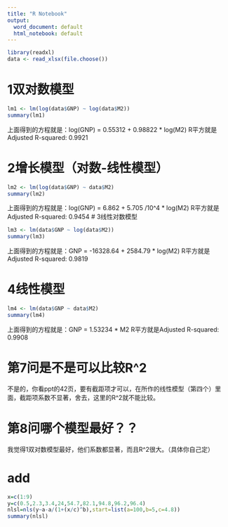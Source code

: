 ---
title: "R Notebook"
output:
  word_document: default
  html_notebook: default
---



```{r}
library(readxl)
data <- read_xlsx(file.choose())

```
# 1双对数模型
```{r}

lm1 <- lm(log(data$GNP) ~ log(data$M2))
summary(lm1)
```
上面得到的方程就是：log(GNP) = 0.55312 + 0.98822 * log(M2)
R平方就是Adjusted R-squared:  0.9921

# 2增长模型（对数-线性模型）
```{r}

lm2 <- lm(log(data$GNP) ~ data$M2)
summary(lm2)
```
上面得到的方程就是：log(GNP) = 6.862 + 5.705 /10^4 * log(M2)
R平方就是Adjusted R-squared:  0.9454
# 3线性对数模型
```{r}

lm3 <- lm(data$GNP ~ log(data$M2))
summary(lm3)
```
上面得到的方程就是：GNP = -16328.64 + 2584.79 * log(M2)
R平方就是Adjusted R-squared:  0.9819

# 4线性模型
```{r}

lm4 <- lm(data$GNP ~ data$M2)
summary(lm4)
```
上面得到的方程就是：GNP = 1.53234 * M2
R平方就是Adjusted R-squared:  0.9908


# 第7问是不是可以比较R^2
不是的，你看ppt的42页，要有截距项才可以，在所作的线性模型（第四个）里面，截距项系数不显著，舍去，这里的R^2就不能比较。

# 第8问哪个模型最好？？
我觉得1双对数模型最好，他们系数都显著，而且R^2很大。（具体你自己定）



# add
```{r}
x=c(1:9)
y=c(0.5,2.3,3.4,24,54.7,82.1,94.8,96.2,96.4)
nlsl=nls(y~a-a/(1+(x/c)^b),start=list(a=100,b=5,c=4.8))
summary(nlsl)
```



